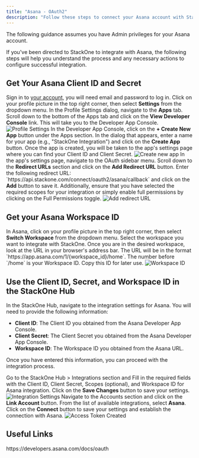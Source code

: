 ```yaml
---
title: "Asana - OAuth2"
description: "Follow these steps to connect your Asana account with StackOne hub using OAuth2, ensuring a smooth integration process."
---
```



<Warning>
  The following guidance assumes you have Admin privileges for your Asana account.
</Warning>

If you've been directed to StackOne to integrate with Asana, the following steps will help you understand the process and any necessary actions to configure successful integration.

## Get Your Asana Client ID and Secret
<Steps>
  <Step title="Sign-in and open the Developer App Console">
    Sign in to <a href="https://app.asana.com/">your account</a>, you will need email and password to log in.
    Click on your profile picture in the top right corner, then select <b>Settings</b> from the dropdown menu.
    In the Profile Settings dialog, navigate to the <b>Apps</b> tab.
    Scroll down to the bottom of the Apps tab and click on the <b>View Developer Console</b> link. This will take you to the Developer App Console.
    <Frame>
    <img className='rounded-md' style={{ margin: '0 auto', border: '1px solid #efefef' }} alt="Profile Settings" src="/images/asana-oauth/image1.png" />
    </Frame>
  </Step>

  <Step title="Create new app">
    In the Developer App Console, click on the <b>+ Create New App</b> button under the Apps section.
    In the dialog that appears, enter a name for your app (e.g., "StackOne Integration") and click on the <b>Create App</b> button.
    Once the app is created, you will be taken to the app's settings page where you can find your Client ID and Client Secret.
      <Frame>
        <img className='rounded-md' style={{ margin: '0 auto', border: '1px solid #efefef' }} alt="Create new app" src="/images/asana-oauth/image2.png" />
      </Frame>
  </Step>
  <Step title="Add redirect URL and add required scopes">
    In the app's settings page, navigate to the OAuth sidebar menu. Scroll down to the <b>Redirect URLs</b> section and click on the <b>Add Redirect URL</b> button.
    Enter the following redirect URL: `https://api.stackone.com/connect/oauth2/asana/callback` and click on the <b>Add</b> button to save it.
    Additionally, ensure that you have selected the required scopes for your integration or simply enable full permissions by clicking on the Full Permissions toggle.
      <Frame>
        <img className='rounded-md' style={{ margin: '0 auto', border: '1px solid #efefef' }} alt="Add redirect URL" src="/images/asana-oauth/image3.png" />
      </Frame>
  </Step>
</Steps>

## Get your Asana Workspace ID
<Steps>
  <Step title="Navigate to your workspace">
    In Asana, click on your profile picture in the top right corner, then select <b>Switch Workspace</b> from the dropdown menu.
    Select the workspace you want to integrate with StackOne.
    Once you are in the desired workspace, look at the URL in your browser's address bar. The URL will be in the format `https://app.asana.com/1/{workspace_id}/home`.
    The number before `/home` is your Workspace ID. Copy this ID for later use.
    <Frame>
      <img className='rounded-md' style={{ margin: '0 auto', border: '1px solid #efefef' }} alt="Workspace ID" src="/images/asana-oauth/image4.png" />
    </Frame>
  </Step>
</Steps>

## Use the Client ID, Secret, and Workspace ID in the StackOne Hub

In the StackOne Hub, navigate to the integration settings for Asana. You will need to provide the following information:

- **Client ID**: The Client ID you obtained from the Asana Developer App Console.
- **Client Secret**: The Client Secret you obtained from the Asana Developer App Console.
- **Workspace ID**: The Workspace ID you obtained from the Asana URL.

Once you have entered this information, you can proceed with the integration process.

<Steps>
  <Step title="Save the integration settings">
    Go to the StackOne Hub > Integrations section and Fill in the required fields with the Client ID, Client Secret, Scopes (optional), and Workspace ID for Asana integration.
    Click on the <b>Save Changes</b> button to save your settings.
    <Frame>
      <img className='rounded-md' style={{ margin: '0 auto', border: '1px solid #efefef' }} alt="Integration Settings" src="/images/asana-oauth/image5.png" />
    </Frame>
  </Step>
  <Step title="Navigate to the Accounts section">
    Navigate to the Accounts section and click on the <b>Link Account</b> button.
    From the list of available integrations, select <b>Asana</b>.
  </Step>
  <Step title="Save and connect">
    Click on the <b>Connect</b> button to save your settings and establish the connection with Asana.
    <Frame>
      <img
        className="rounded-md"
        style={{ margin: "0 auto", border: "1px solid #efefef" }}
        alt="Access Token Created"
        src="/images/asana-oauth/image6.png"
      />
    </Frame>
  </Step>
</Steps>

<IntegrationFooter />

## Useful Links
<Card title="Asana Guides - OAuth" icon="link" href="https://developers.asana.com/docs/oauth">
    https://developers.asana.com/docs/oauth
</Card>